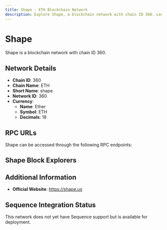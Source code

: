 ```yaml
--- 
title: Shape - ETH Blockchain Network
description: Explore Shape, a blockchain network with chain ID 360. Learn about its native currency, Ether, and how to interact with the network.
---
```


# Shape

Shape is a blockchain network with chain ID 360.

## Network Details

- **Chain ID**: 360
- **Chain Name**: ETH
- **Short Name**: shape
- **Network ID**: 360
- **Currency**: 
  - **Name**: Ether
  - **Symbol**: ETH
  - **Decimals**: 18

## RPC URLs

Shape can be accessed through the following RPC endpoints:



## Shape Block Explorers



## Additional Information

- **Official Website**: https://shape.us

## Sequence Integration Status

This network does not yet have Sequence support but is available for deployment.
